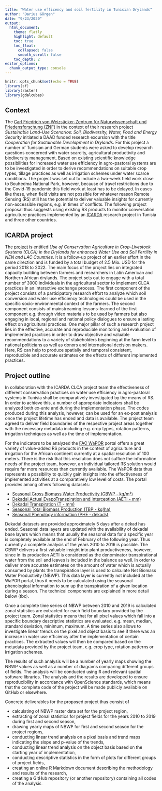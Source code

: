 ```yaml
---
title: "Water use efficency and soil fertility in Tunisian Drylands"
author: "Darius Görgen"
date: "9/23/2020"
output: 
  html_document:
    theme: flatly
    highlight: default
    toc: true
    toc_float:
      collapsed: false
      smooth_scroll: false
    toc_depth: 2
editor_options:
  chunk_output_type: console
---
```


```r
knitr::opts_chunk$set(echo = TRUE)
library(sf)
library(raster)
library(gdalcubes)
```

## Context

The [Carl Friedrich von Weizsäcker-Zentrum für Naturwissenschaft und Friedensforschung (ZNF)](https://www.znf.uni-hamburg.de/forschung/konflikte-land-und-wassernutzung.html)
in the context of their research project *Sustainable Land-Use Scenarios: Soil, Biodiversity, Water, Food and Energy Security* 
initiated a DAAD funded research excursion with the 
title *Cooperation for Sustainable Development in Drylands*. For this project
a number of Tunisian and German students were asked to develop research questions 
concerned with water scarcity, agricultural productivity and biodiversity management.
Based on existing scientific knowledge possibilities for increased water use efficiency
in agro-pastoral systems are to be investigated in order to derive recommendations
on suitable crop types, tillage practices as well as irrigation schemes under water
scarce conditions. The project was set out to include a two-week field work 
close to Bouhedma National Park, however, because of travel restrictions due to the 
Covid-19 pandemic this field work at least has to be delayed. In cases like these,
when field visits are not possible for whatever reason Remote Sensing (RS) still
has the potential to deliver valuable insights for currently non-accessible regions,
e.g. in times of conflicts. The following project proposal thus suggests using 
existing RS products to monitor conversation agriculture practices implemented 
by an [ICARDA](https://mel.cgiar.org/projects/clca2) research project in Tunisia and
three other countries. 


## ICARDA project

The [project](https://mel.cgiar.org/uploads/projects/Or84HhEC38-100114%20IFAD%20CLCA_ICARDA_CIMMYT_Proposal%204.10.17%20for%20SEC%20clean[1]_vg.pdf) is entitled *Use of Conservation Agriculture in Crop-Livestock Systems (CLCA) in the Drylands for enhanced Water Use and Soil Fertility in NEN and LAC Countries*.
It is a follow-up project of an earlier effort in the same direction and is funded
by a total budget of 2.5 Mio. USD for the period 2018 to 2022. The main focus
of the project lies on integrated capacity building between farmers and researchers
in Latin American and Northern African drylands. The project sets out to
engage with a total number of 3000 individuals in the agricultural sector to
implement CLCA practices in an interactive exchange process. The first component of
the project consists of a participatory research effort to analyze which 
soil conversion and water use efficiency technologies could be used in the specific
socio-environmental context of the farmers. The second component consists of mainstreaming
lessons-learned of the first component e.g. through video materials to be used
by farmers but also engaging in local, regional and national policy dialogues to
ensure a lasting effect on agricultural practices. One major pillar of such a research
project lies in the effective, accurate and reproducible monitoring and evaluation of implemented
practices in order to draw objective and valuable recommendations to a variety of
stakeholders beginning at the farm level to national politicians as well as donors and
international decision makers. Here, RS can help to produce spatially and temporal consistent,
reproducible and accurate estimates on the effects of different implemented practices.

## Project outline

In collaboration with the ICARDA CLCA project team the effectiveness of different
conservation practices on water use efficiency in agro-pastoral systems in Tunisia
shall be comparatively investigated by the means of RS. In order to achieve this,
a number of appropriate indicators shall be analyzed both ex-ante and during the
implementation phase. The codes produced during this analysis, however, can be used
for an ex-post analysis once the project lifetime has ended and data is available.
The project team agreed to deliver field boundaries of the respective project areas 
together with the necessary metadata including e.g. crop types, rotation patterns, 
irrigation techniques as well as the time of implementation.

For the indicators to be analyzed the [FAO WaPOR](https://wapor.apps.fao.org) portal
offers a great variety of value-added RS products in the context of agriculture and
irrigation for the African continent currently at a spatial resolution of 100 meters.
There is the risk that this resolution does not suffice the information needs of
the project team, however, an individual tailored RS solution would require
far more resources than currently available. The WaPOR data thus represents a 
possibility to quickly gain insights into the effectiveness of implemented activities
at a comparatively low level of costs. The portal provides among others following
datasets:

- [Seasonal Gross Biomass Water Productivity (GBWP - kg/m³)](https://wapor.apps.fao.org/catalog/WAPOR_2/2/L2_GBWP_S)
- [Dekadal Actual EvapoTranspiration and Interception (AETI - mm)](https://wapor.apps.fao.org/catalog/WAPOR_2/2/L2_AETI_D)
- [Dekadal Transpiration (T - mm)](https://wapor.apps.fao.org/catalog/WAPOR_2/2/L2_T_D)
- [Seasonal Total Biomass Production (TBP - kg/ha)](https://wapor.apps.fao.org/catalog/WAPOR_2/2/L2_TBP_S)
- [Seasonal Phenology information (PHE - dekads)](https://wapor.apps.fao.org/catalog/WAPOR_2/2/L2_PHE_S)

Dekadal datasets are provided approximately 5 days after a dekad has ended. Seasonal data
layers are updated with the availability of dekadal base layers which means that 
usually the seasonal data for a specific year is completely available at the 
end of February of the following year. Thus currently a complete analysis of
the years 2010 to 2019 is possible. The GBWP delivers a first valuable insight
into plant productiveness, however, since in its production AETI is considered as
the denominator transpirational water from the soil and leaves is included
in the balance as well. In order to deliver more accurate estimates on the amount
of water which is actually consumed by plants the transpiration layer is used to
calculate Net Biomass Water Productivity (NBWP). This data layer is currently not 
included at the WaPOR portal, thus it needs to be calculated using the seasonal
phenological information to sum up the transpiration of a given location during a season.
The technical components are explained in more detail below (tbc).

Once a complete time series of NBWP between 2010 and 2019 is calculated zonal statistics
are extracted for each field boundary provided by the project team. Zonal statistics
means that for all pixel values which fall into a specific boundary descriptive
statistics are evaluated, e.g. mean, median, standard deviation, minimum, maximum.
A time series also allows to investigate linear trends on the pixel and object basis
to see if there  was an increase in water use efficiency after
the implementation of certain practices. The extracted values will then be compared
based on the metadata provided by the project team, e.g. crop type, rotation patterns
or irrigation schemes. 

The results of such analysis will be a number of yearly maps showing the NBWP values
as well as a number of diagrams comparing different groups of fields. The analysis
will be conducted using R and relevant spatial software libraries. The analysis and
the results are developed to ensure reproducibility in accordance with OpenScience 
standards, which means that the complete code of the project will be made publicly
available on GitHub or elsewhere. 

Concrete deliverables for the proposed project thus consist of 

- calculating of NBWP raster data set for the project region,
- extracting of zonal statistics for project fields for the years 2010 to 2019 during first and second season,
- drawing yearly maps of NBWP for first and second season for the project regions,
- conducting linear trend analysis on a pixel basis and trend maps indicating the slope and p-value of the trends,
- conducting linear trend analysis on the object basis based on the starting year of implementation,
- conducting descriptive statistics in the form of plots for different groups of project fields,
- creating an online R Markdown document describing the methodology and results of the research,
- creating a GitHub repository (or another repository) containing all codes of the analysis.








